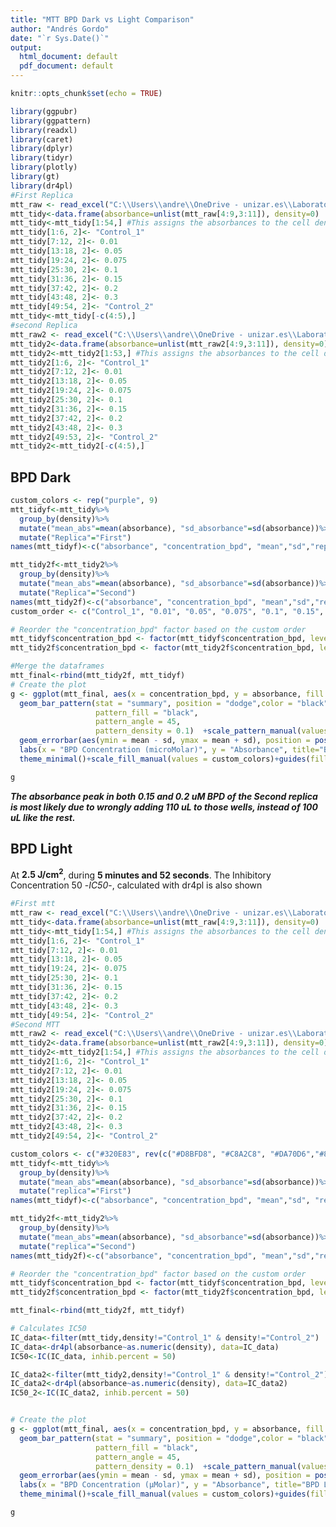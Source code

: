 ```yaml
---
title: "MTT BPD Dark vs Light Comparison"
author: "Andrés Gordo"
date: "`r Sys.Date()`"
output:
  html_document: default
  pdf_document: default
---
```


```r
knitr::opts_chunk$set(echo = TRUE)
```

```r
library(ggpubr)
library(ggpattern)
library(readxl)
library(caret)
library(dplyr)
library(tidyr)
library(plotly)
library(gt)
library(dr4pl)
#First Replica
mtt_raw <- read_excel("C:\\Users\\andre\\OneDrive - unizar.es\\Laboratorio\\UCL ILDH 2023\\Results\\MTT\\MTT8_ANDRES_PDX_137.xlsx", col_names = FALSE)
mtt_tidy<-data.frame(absorbance=unlist(mtt_raw[4:9,3:11]), density=0)
mtt_tidy<-mtt_tidy[1:54,] #This assigns the absorbances to the cell density
mtt_tidy[1:6, 2]<- "Control_1"
mtt_tidy[7:12, 2]<- 0.01
mtt_tidy[13:18, 2]<- 0.05
mtt_tidy[19:24, 2]<- 0.075
mtt_tidy[25:30, 2]<- 0.1
mtt_tidy[31:36, 2]<- 0.15
mtt_tidy[37:42, 2]<- 0.2
mtt_tidy[43:48, 2]<- 0.3
mtt_tidy[49:54, 2]<- "Control_2"
mtt_tidy<-mtt_tidy[-c(4:5),]
#second Replica
mtt_raw2 <- read_excel("C:\\Users\\andre\\OneDrive - unizar.es\\Laboratorio\\UCL ILDH 2023\\Results\\MTT\\MTT10_ANDRES_PDX_217.xlsx", col_names = FALSE)
mtt_tidy2<-data.frame(absorbance=unlist(mtt_raw2[4:9,3:11]), density=0)
mtt_tidy2<-mtt_tidy2[1:53,] #This assigns the absorbances to the cell density
mtt_tidy2[1:6, 2]<- "Control_1"
mtt_tidy2[7:12, 2]<- 0.01
mtt_tidy2[13:18, 2]<- 0.05
mtt_tidy2[19:24, 2]<- 0.075
mtt_tidy2[25:30, 2]<- 0.1
mtt_tidy2[31:36, 2]<- 0.15
mtt_tidy2[37:42, 2]<- 0.2
mtt_tidy2[43:48, 2]<- 0.3
mtt_tidy2[49:53, 2]<- "Control_2"
mtt_tidy2<-mtt_tidy2[-c(4:5),]


```

## BPD Dark
```r
custom_colors <- rep("purple", 9)
mtt_tidyf<-mtt_tidy%>%
  group_by(density)%>%
  mutate("mean_abs"=mean(absorbance), "sd_absorbance"=sd(absorbance))%>%
  mutate("Replica"="First")
names(mtt_tidyf)<-c("absorbance", "concentration_bpd", "mean","sd","replica")

mtt_tidy2f<-mtt_tidy2%>%
  group_by(density)%>%
  mutate("mean_abs"=mean(absorbance), "sd_absorbance"=sd(absorbance))%>%
  mutate("Replica"="Second")
names(mtt_tidy2f)<-c("absorbance", "concentration_bpd", "mean","sd","replica")
custom_order <- c("Control_1", "0.01", "0.05", "0.075", "0.1", "0.15", "0.2", "0.3", "Control_2")

# Reorder the "concentration_bpd" factor based on the custom order
mtt_tidyf$concentration_bpd <- factor(mtt_tidyf$concentration_bpd, levels = custom_order)
mtt_tidy2f$concentration_bpd <- factor(mtt_tidy2f$concentration_bpd, levels = custom_order)

#Merge the dataframes
mtt_final<-rbind(mtt_tidy2f, mtt_tidyf)
# Create the plot
g <- ggplot(mtt_final, aes(x = concentration_bpd, y = absorbance, fill = concentration_bpd, pattern=replica)) +
  geom_bar_pattern(stat = "summary", position = "dodge",color = "black", 
                   pattern_fill = "black",
                   pattern_angle = 45,
                   pattern_density = 0.1)  +scale_pattern_manual(values = c(First = "stripe", Second = "none"))+
  geom_errorbar(aes(ymin = mean - sd, ymax = mean + sd), position = position_dodge(width = 0.9), width = 0.25) +
  labs(x = "BPD Concentration (microMolar)", y = "Absorbance", title="BPD Dark MTT 10k cells/well") +
  theme_minimal()+scale_fill_manual(values = custom_colors)+guides(fill = FALSE)

g
```

***The absorbance peak in both 0.15 and 0.2 uM BPD of the Second replica is most likely due to wrongly adding 110 uL to those wells, instead of 100 uL like the rest.***

## BPD Light
At **2.5 J/cm<sup>2</sup>**, during **5 minutes and 52 seconds**.
The Inhibitory Concentration 50 -*IC50*-, calculated with dr4pl is also shown
```r
#First mtt
mtt_raw <- read_excel("C:\\Users\\andre\\OneDrive - unizar.es\\Laboratorio\\UCL ILDH 2023\\Results\\MTT\\MTT9_ANDRES_PDX_137.xlsx", col_names = FALSE)
mtt_tidy<-data.frame(absorbance=unlist(mtt_raw[4:9,3:11]), density=0)
mtt_tidy<-mtt_tidy[1:54,] #This assigns the absorbances to the cell density
mtt_tidy[1:6, 2]<- "Control_1"
mtt_tidy[7:12, 2]<- 0.01
mtt_tidy[13:18, 2]<- 0.05
mtt_tidy[19:24, 2]<- 0.075
mtt_tidy[25:30, 2]<- 0.1
mtt_tidy[31:36, 2]<- 0.15
mtt_tidy[37:42, 2]<- 0.2
mtt_tidy[43:48, 2]<- 0.3
mtt_tidy[49:54, 2]<- "Control_2"
#Second MTT
mtt_raw2 <- read_excel("C:\\Users\\andre\\OneDrive - unizar.es\\Laboratorio\\UCL ILDH 2023\\Results\\MTT\\MTT11_ANDRES_PDX_217.xlsx", col_names = FALSE)
mtt_tidy2<-data.frame(absorbance=unlist(mtt_raw2[4:9,3:11]), density=0)
mtt_tidy2<-mtt_tidy2[1:54,] #This assigns the absorbances to the cell density
mtt_tidy2[1:6, 2]<- "Control_1"
mtt_tidy2[7:12, 2]<- 0.01
mtt_tidy2[13:18, 2]<- 0.05
mtt_tidy2[19:24, 2]<- 0.075
mtt_tidy2[25:30, 2]<- 0.1
mtt_tidy2[31:36, 2]<- 0.15
mtt_tidy2[37:42, 2]<- 0.2
mtt_tidy2[43:48, 2]<- 0.3
mtt_tidy2[49:54, 2]<- "Control_2"
```


```r
custom_colors <- c("#320E83", rev(c("#D8BFD8", "#C8A2C8", "#DA70D6","#8A58FF", "#A020F0", "#8A2BE2", "#4B0082")), "#320E83")
mtt_tidyf<-mtt_tidy%>%
  group_by(density)%>%
  mutate("mean_abs"=mean(absorbance), "sd_absorbance"=sd(absorbance))%>%
  mutate("replica"="First")
names(mtt_tidyf)<-c("absorbance", "concentration_bpd", "mean","sd", "replica")

mtt_tidy2f<-mtt_tidy2%>%
  group_by(density)%>%
  mutate("mean_abs"=mean(absorbance), "sd_absorbance"=sd(absorbance))%>%
  mutate("replica"="Second")
names(mtt_tidy2f)<-c("absorbance", "concentration_bpd", "mean","sd","replica")

# Reorder the "concentration_bpd" factor based on the custom order
mtt_tidyf$concentration_bpd <- factor(mtt_tidyf$concentration_bpd, levels = custom_order)
mtt_tidy2f$concentration_bpd <- factor(mtt_tidy2f$concentration_bpd, levels = custom_order)

mtt_final<-rbind(mtt_tidy2f, mtt_tidyf)

# Calculates IC50
IC_data<-filter(mtt_tidy,density!="Control_1" & density!="Control_2")
IC_data<-dr4pl(absorbance~as.numeric(density), data=IC_data)
IC50<-IC(IC_data, inhib.percent = 50)

IC_data2<-filter(mtt_tidy2,density!="Control_1" & density!="Control_2")
IC_data2<-dr4pl(absorbance~as.numeric(density), data=IC_data2)
IC50_2<-IC(IC_data2, inhib.percent = 50)


# Create the plot
g <- ggplot(mtt_final, aes(x = concentration_bpd, y = absorbance, fill = concentration_bpd, pattern=replica)) +
  geom_bar_pattern(stat = "summary", position = "dodge",color = "black", 
                   pattern_fill = "black",
                   pattern_angle = 45,
                   pattern_density = 0.1)  +scale_pattern_manual(values = c(First = "stripe", Second = "none")) +
  geom_errorbar(aes(ymin = mean - sd, ymax = mean + sd), position = position_dodge(width = 0.9), width = 0.25) +
  labs(x = "BPD Concentration (µMolar)", y = "Absorbance", title="BPD Light MTT 10k cells/well") +
  theme_minimal()+scale_fill_manual(values = custom_colors)+guides(fill = FALSE) + annotate("text", size=3, x = Inf, y = Inf, hjust = 1, vjust = 1, label = paste("IC50 for BPD Light are", round(IC50,digits = 4), "for the first replica and",round(IC50_2,digits = 4), "for the second replica.", sep=" "),fontface = 'italic')

g

```